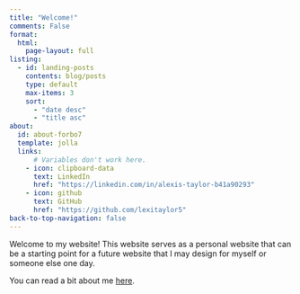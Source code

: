 ```yaml
---
title: "Welcome!"
comments: False
format:
  html:
    page-layout: full
listing:
  - id: landing-posts
    contents: blog/posts
    type: default
    max-items: 3
    sort: 
      - "date desc"
      - "title asc"
about:
  id: about-forbo7
  template: jolla
  links:
      # Variables don't work here.
    - icon: clipboard-data
      text: LinkedIn
      href: "https://linkedin.com/in/alexis-taylor-b41a90293"
    - icon: github
      text: GitHub
      href: "https://github.com/lexitaylor5"
back-to-top-navigation: false
---
```


:::{#about-forbo7 .animate__animated .animate__zoomInDown}
Welcome to my website! This website serves as a personal website that can be a starting point for a future website that I may design for myself or someone else one day. 

You can read a bit about me [here](about.html).
:::
